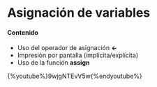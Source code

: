 
# Asignación de variables

#### Contenido

* Uso del operador de asignación __<-__
* Impresión por pantalla (implícita/explícita)
* Uso de la función __assign__


{%youtube%}9wjgNTEvV5w{%endyoutube%}


